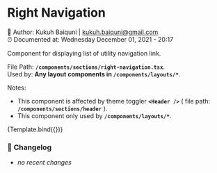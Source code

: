 
<Meta
  component={RightNavigation}
  title="Components/sections/right-navigation"
/>


# Right Navigation

📓 Author: Kukuh Baiquni | <kukuh.baiquni@gmail.com> <br/>
⏰ Documented at: Wednesday December 01, 2021 - 20:17

Component for displaying list of utility navigation link.

File Path: **`/components/sections/right-navigation.tsx`**. <br/>
Used by: **Any layout components in `/components/layouts/*`**.

Notes:

- This component is affected by theme toggler **`<Header />`** ( file path: **`/components/sections/header`** ).
- This component only used by **`/components/layouts/*`**.

<Canvas>
  <Story name="right-navigation">{Template.bind({})}</Story>
</Canvas>

### 📝 **Changelog**

- _no recent changes_
